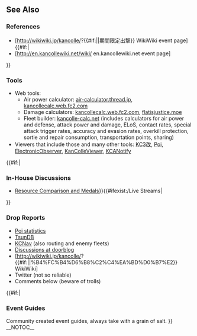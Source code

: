 <h2>See Also</h2>
{{Section|no_clear=true}}
<h3>References</h3>
* [http://wikiwiki.jp/kancolle/?{{#if:{{{wikiwiki|}}}|{{{wikiwiki}}}|期間限定出撃}} WikiWiki event page]{{#if:{{{netwiki|}}}|<nowiki />
* [http://en.kancollewiki.net/wiki/{{PAGENAMEE}} en.kancollewiki.net event page]
}}
<h3>Tools</h3>
* Web tools:
** Air power calculator: [https://air-calculator.thread.jp air-calculator.thread.jp], [http://kancollecalc.web.fc2.com/air_supremacy.html kancollecalc.web.fc2.com]
** Damage calculators: [http://kancollecalc.web.fc2.com/damage.html kancollecalc.web.fc2.com], [https://flatisjustice.moe/dmgsuffer flatisjustice.moe]
** Fleet builder: [http://kancolle-calc.net/deckbuilder.html kancolle-calc.net] (includes calculators for air power and defense, attack power and damage, ELoS, contact rates, special attack trigger rates, accuracy and evasion rates, overkill protection, sortie and repair consumption, transportation points, sharing)
* Viewers that include those and many other tools: [https://github.com/KC3Kai/KC3Kai KC3改], [https://poi.io/ Poi], [https://github.com/andanteyk/ElectronicObserver ElectronicObserver], [https://github.com/Grabacr07/KanColleViewer/releases KanColleViewer], [https://play.google.com/store/apps/details?id=com.antest1.kcanotify&hl=en_US KCANotify]
{{#if:{{{thread|}}}|<h3>In-House Discussions</h3>
* [[Thread:{{{thread}}}|{{PAGENAME}} Resource Comparison and Medals]]}}{{#ifexist:{{FULLPAGENAME}}/Live Streams|<nowiki />
{{:{{FULLPAGENAME}}/Live Streams|collapsed=true}}}}
<h3>Drop Reports</h3>
* [http://db.kcwiki.moe/drop/ Poi statistics]
* [https://tsundb.kc3.moe TsunDB]
* [https://kc.piro.moe/nav/#/ KCNav] (also routing and enemy fleets)
* [http://kancolle.doorblog.jp Discussions at doorblog]
* [http://wikiwiki.jp/kancolle/?{{#if:{{{wikiwiki|}}}|{{{wikiwiki}}}|%B4%FC%B4%D6%B8%C2%C4%EA%BD%D0%B7%E2}} WikiWiki]
* Twitter (not so reliable)
* Comments below (beware of trolls)
{{#if:{{{guides|}}}|<h3>Event Guides</h3>
Community created event guides, always take with a grain of salt.
{{{guides}}}}}
{{SectionEnd}}
__NOTOC__